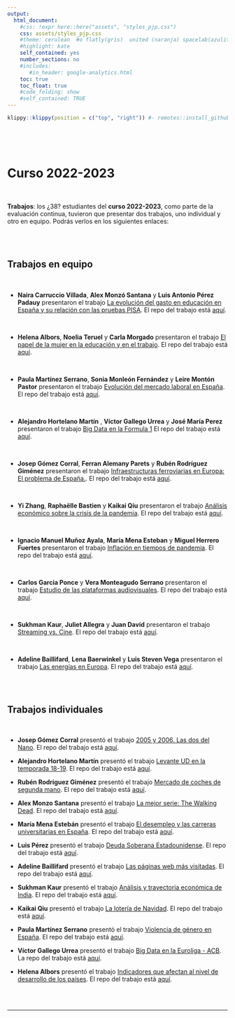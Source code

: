 ```yaml
---
output:
  html_document:
    #css: !expr here::here("assets", "styles_pjp.css") 
    css: assets/styles_pjp.css
    #theme: cerulean  #o flatly(gris)  united (naranja) spacelab(azulito) o yeti o faltly o sandstone
    #highlight: kate 
    self_contained: yes
    number_sections: no
    #includes:
       #in_header: google-analytics.html
    toc: true
    toc_float: true
    #code_folding: show
    #self_contained: TRUE
---
```


```r
klippy::klippy(position = c("top", "right")) #- remotes::install_github("rlesur/klippy")
```

<br>

<br>

# Curso 2022-2023

<br>

::: blue
**Trabajos**: los ¿38? estudiantes del **curso 2022-2023**, como parte de la evaluación continua, tuvieron que presentar dos trabajos, uno individual y otro en equipo. Podrás verlos en los siguientes enlaces:
:::

<br><br>

## Trabajos en equipo

<br>

- **Naira Carruccio Villada**, **Alex Monzó Santana** y **Luis Antonio Pérez Padauy** presentaron el trabajo [La evolución del gasto en educación en España y su relación con las pruebas PISA](https://AlexMS77.github.io/trabajo_BigData_equipo/){target="_blank"}. El repo del trabajo está [aquí](https://github.com/AlexMS77/trabajo_BigData_equipo){target="_blank"}.

<br>

- **Helena Albors**, **Noelia Teruel** y **Carla Morgado** presentaron el trabajo [El papel de la mujer en la educación y en el trabajo](https://carlam01.github.io/trabajo_BigData_equipo/){target="_blank"}. El repo del trabajo está [aquí](https://github.com/carlam01/trabajo_BigData_equipo){target="_blank"}.

<br>

- **Paula Martínez Serrano**, **Sonia Monleón Fernández** y **Leire Montón Pastor**
presentaron el trabajo [Evolución del mercado laboral en España](https://Soniamf.github.io/trabajo_bigData_equipo/){target="_blank"}. El repo del trabajo está [aquí](https://github.com/Soniamf/trabajo_bigData_equipo){target="_blank"}.  

<br>

- **Alejandro Hortelano Martín** , **Víctor Gallego Urrea** y **José María Perez** presentaron el trabajo [Big Data en la Formula 1](https://alexhortelano6.github.io/Big-Data-en-la-Formula-1/) El repo del trabajo está [aquí](https://github.com/alexhortelano6/Big-Data-en-la-Formula-1.git){target="_blank"}.

<br>

- **Josep Gómez Corral**, **Ferran Alemany Parets** y **Rubén Rodríguez Giménez** presentaron el trabajo [Infraestructuras ferroviarias en Europa: El problema de España.](https://roodrigueezzz.github.io/trabajo_BigData_equipo/){target="_blank"}.
El repo del trabajo está [aquí](https://github.com/roodrigueezzz/trabajo_BigData_equipo){target="_blank"}.  

<br>

- **Yi Zhang**, **Raphaëlle Bastien** y **Kaikai Qiu** presentaron el trabajo [Análisis económico sobre la crisis de la pandemia](https://yiz2001.github.io/trabajo_Bigdata_equipo/){target="_blank"}. El repo del trabajo está [aquí](https://github.com/yiz2001/trabajo_BigData_equipo){target="_blank"}.

<br>

- **Ignacio Manuel Muñoz Ayala**, **María Mena Esteban** y **Miguel Herrero Fuertes** presentaron el trabajo [Inflación en tiempos de pandemia](https://ignacioman.github.io/trabajo_BigData_equipo/las_slides_estan.html){target="_blank"}. El repo del trabajo está [aquí](https://github.com/IgnacioMan/trabajo_BigData_equipo){target="_blank"}.  

<br>

- **Carlos Garcia Ponce** y **Vera Monteagudo Serrano** presentaron el trabajo [Estudio de las plataformas audiovisuales](https://Carlos596.github.io/trabajo_BigData_equipo/){target="_blank"}. El repo del trabajo está [aquí](https://github.com/Carlos596/trabajo_BigData_equipo){target="_blank"}.  

<br>

- **Sukhman Kaur**, **Juliet Allegra** y **Juan David** presentaron el trabajo [Streaming vs. Cine](https://kaursukhman.github.io/trabajo_BigData_equipo/){target="_blank"}. El repo del trabajo está [aquí](https://github.com/kaursukhman/trabajo_BigData_equipo){target="_blank"}. 


<br>

- **Adeline Baillifard**, **Lena Baerwinkel** y **Luis Steven Vega** presentaron el trabajo [Las energías en Europa](https://Baillifa10.github.io/trabajo_BigData_equipo/){target="_blank"}. El repo del trabajo está [aquí](https://github.com/Baillifa10/trabajo_BigData_equipo){target="_blank"}.  


<br><br>

## Trabajos individuales

<br>

- **Josep Gómez Corral** presentó el trabajo [2005 y 2006. Las dos del Nano](https://gomezz01.github.io/trabajo_BigData/){target="_blank"}.
El repo del trabajo está [aquí](https://github.com/gomezz01/trabajo_BigData){target="_blank"}.  

- **Alejandro Hortelano Martín** presentó el trabajo [Levante UD en la temporada 18-19](https://alexhortelano6.github.io/Levante-UD-en-la-temporada-18-19/){target="_blank"}. El repo del trabajo está [aquí](https://github.com/alexhortelano6/Levante-UD-en-la-temporada-18-19){target="_blank"}. 

- **Rubén Rodríguez Giménez** presentó el trabajo [Mercado de coches de segunda mano](https://roodrigueezzz.github.io/trabajo_BigData/){target="_blank"}. El repo del trabajo está [aquí](https://github.com/roodrigueezzz/trabajo_BigData){target="_blank"}. 

- **Alex Monzo Santana** presentó el trabajo [La mejor serie: The Walking Dead](https://AlexMS77.github.io/trabajo_BigData/){target="_blank"}. El repo del trabajo está [aquí](https://github.com/AlexMS77/trabajo_BigData/){target="_blank"}.

- **María Mena Estebán** presentó el trabajo [El desempleo y las carreras universitarias en España](https://mmena21.github.io/desempleo_y_carreras_universitarias/){target="_blank"}. El repo del trabajo está [aquí](https://github.com/mmena21/desempleo_y_carreras_universitarias/){target="_blank"}.

- **Luis Pérez** presentó el trabajo [Deuda Soberana Estadounidense](https://padauy.github.io/Trabajo_BigData/){target="_blank"}. El repo del trabajo está [aquí](https://github.com/padauy/Trabajo_BigData){target="_blank"}.  

- **Adeline Baillifard** presentó el trabajo [Las páginas web más visitadas](https://Baillifa10.github.io/trabajo_BigData/){target="_blank"}. El repo del trabajo está [aquí](https://github.com/Baillifa10/trabajo_BigData){target="_blank"}.  

- **Sukhman Kaur** presentó el trabajo [Análisis y trayectoria económica de India](https://kaursukhman.github.io/trabajo_BigData/){target="_blank"}. El repo del trabajo está [aquí](https://github.com/kaursukhman/trabajo_BigData){target="_blank"}. 

- **Kaikai Qiu** presentó el trabajo [La lotería de Navidad](https://alonsoqiu.github.io/my_trabajo_BigData/){target="_blank"}. El repo del trabajo está [aquí](https://github.com/Alonsoqiu/my_trabajo_BigData){target="_blank"}.

- **Paula Martínez Serrano** presentó el trabajo [Violencia de género en España](https://paumars3.github.io/trabajo_individual/){target="_blank"}. El repo del trabajo está [aquí](https://github.com/Paumars3/trabajo_individual){target="_blank"}. 

- **Víctor Gallego Urrea** presentó el trabajo [Big Data en la Euroliga - ACB](https://vicgau01.github.io/Trabajo_individual_V-ctor_Gallego_NBAyEuroliga_en_BigData/){target="_blank"}.
La repo del trabajo está [aquí](https://github.com/vicgau01/Trabajo_individual_V-ctor_Gallego_NBAyEuroliga_en_BigData){target="_blank"}. 

- **Helena Albors** presentó el trabajo [Indicadores que afectan al nivel de desarrollo de los países](https://helenaalbors.github.io/my_trabajo_BigData/){target="_blank"}.
El repo del trabajo está [aquí](https://github.com/helenaalbors/my_trabajo_BigData){target="_blank"}.  


<br><br>

------------------------------------------------------------------------

::: {.tocify-extend-page data-unique="tocify-extend-page" style="height: 0;"}
:::
